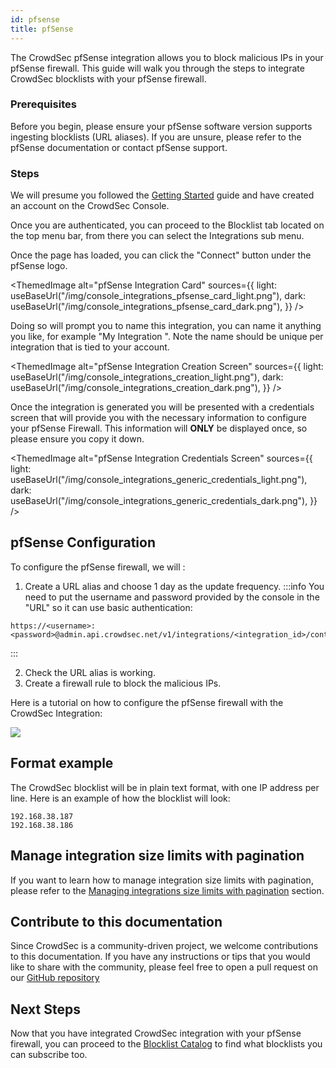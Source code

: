 ```yaml
---
id: pfsense
title: pfSense
---
```



The CrowdSec pfSense integration allows you to block malicious IPs in your pfSense firewall. This guide will walk you through the steps to integrate CrowdSec blocklists with your pfSense firewall.

### Prerequisites

Before you begin, please ensure your pfSense software version supports ingesting blocklists (URL aliases). If you are unsure, please refer to the pfSense documentation or contact pfSense support.

### Steps

We will presume you followed the [Getting Started](integrations/intro.mdx) guide and have created an account on the CrowdSec Console.

Once you are authenticated, you can proceed to the Blocklist tab located on the top menu bar, from there you can select the Integrations sub menu.

Once the page has loaded, you can click the "Connect" button under the pfSense logo.

<ThemedImage
    alt="pfSense Integration Card"
    sources={{
        light: useBaseUrl("/img/console_integrations_pfsense_card_light.png"),
        dark: useBaseUrl("/img/console_integrations_pfsense_card_dark.png"),
    }}
/>

Doing so will prompt you to name this integration, you can name it anything you like, for example "My Integration ". Note the name should be unique per integration that is tied to your account.

<ThemedImage
    alt="pfSense Integration Creation Screen"
    sources={{
        light: useBaseUrl("/img/console_integrations_creation_light.png"),
        dark: useBaseUrl("/img/console_integrations_creation_dark.png"),
    }}
/>

Once the integration is generated you will be presented with a credentials screen that will provide you with the necessary information to configure your pfSense Firewall. This information will **ONLY** be displayed once, so please ensure you copy it down.

<ThemedImage
    alt="pfSense Integration Credentials Screen"
    sources={{
        light: useBaseUrl("/img/console_integrations_generic_credentials_light.png"),
        dark: useBaseUrl("/img/console_integrations_generic_credentials_dark.png"),
    }}
/>

## pfSense Configuration

To configure the pfSense firewall, we will :

1. Create a URL alias and choose 1 day as the update frequency.
:::info
You need to put the username and password provided by the console in the "URL" so it can use basic authentication:

```
https://<username>:<password>@admin.api.crowdsec.net/v1/integrations/<integration_id>/content
```
:::

2. Check the URL alias is working.
3. Create a firewall rule to block the malicious IPs.

Here is a tutorial on how to configure the pfSense firewall with the CrowdSec Integration:

![](/img/pfsense.gif)


## Format example

The CrowdSec blocklist will be in plain text format, with one IP address per line. Here is an example of how the blocklist will look:

```
192.168.38.187
192.168.38.186
```

## Manage integration size limits with pagination

If you want to learn how to manage integration size limits with pagination, please refer to the [Managing integrations size limits with pagination](console/service_api/integrations.md#managing-integrations-size-limits-with-pagination) section.

## Contribute to this documentation

Since CrowdSec is a community-driven project, we welcome contributions to this documentation. If you have any instructions or tips that you would like to share with the community, please feel free to open a pull request on our [GitHub repository](https://github.com/crowdsecurity/crowdsec-docs)

## Next Steps

Now that you have integrated CrowdSec integration with your pfSense firewall, you can proceed to the [Blocklist Catalog](console/blocklists/catalog.md) to find what blocklists you can subscribe too. 

